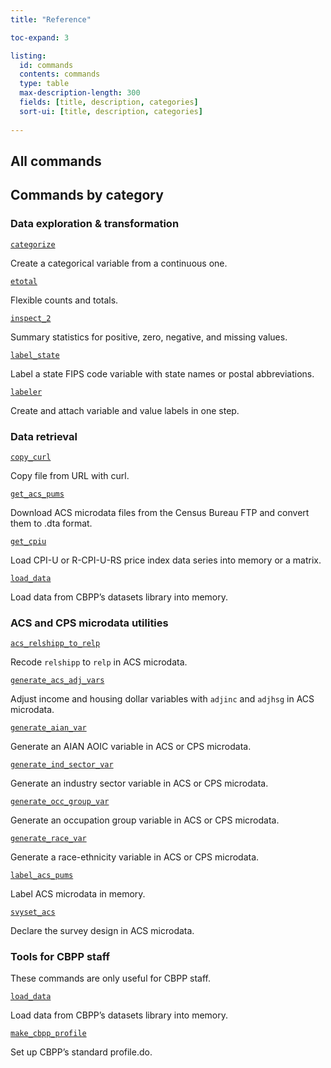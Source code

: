 ```yaml
---
title: "Reference"

toc-expand: 3

listing:
  id: commands
  contents: commands
  type: table
  max-description-length: 300
  fields: [title, description, categories]
  sort-ui: [title, description, categories]
  
---
```


## All commands

::: {#commands}

:::

## Commands by category

### Data exploration & transformation

::: no-spacing
[`categorize`](commands/categorize.qmd)
:::

::: indent
Create a categorical variable from a continuous one.
:::

::: no-spacing
[`etotal`](commands/etotal.qmd)
:::

::: indent
Flexible counts and totals.
:::

::: no-spacing
[`inspect_2`](commands/inspect_2.qmd)
:::

::: indent
Summary statistics for positive, zero, negative, and missing values.
:::

::: no-spacing
[`label_state`](commands/label_state.qmd)
:::

::: indent
Label a state FIPS code variable with state names or postal abbreviations.
:::

::: no-spacing
[`labeler`](commands/labeler.qmd)
:::

::: indent
Create and attach variable and value labels in one step.
:::

### Data retrieval

::: no-spacing
[`copy_curl`](commands/copy_curl.qmd)
:::

::: indent
Copy file from URL with curl.
:::

::: no-spacing
[`get_acs_pums`](commands/get_acs_pums.qmd)
:::

::: indent
Download ACS microdata files from the Census Bureau FTP and convert them to .dta format.
:::

::: no-spacing
[`get_cpiu`](commands/get_cpiu.qmd)
:::

::: indent
Load CPI-U or R-CPI-U-RS price index data series into memory or a matrix.
:::

::: no-spacing
[`load_data`](commands/load_data.qmd)
:::

::: indent
Load data from CBPP's datasets library into memory.
:::

### ACS and CPS microdata utilities 

::: no-spacing
[`acs_relshipp_to_relp`](commands/acs_relshipp_to_relp.qmd)
:::

::: indent
Recode `relshipp` to `relp` in ACS microdata. 
:::

::: no-spacing
[`generate_acs_adj_vars`](commands/generate_acs_adj_vars.qmd)
:::

::: indent
Adjust income and housing dollar variables with `adjinc` and `adjhsg` in ACS microdata.
:::

::: no-spacing
[`generate_aian_var`](commands/generate_aian_var.qmd)
:::

::: indent
Generate an AIAN AOIC variable in ACS or CPS microdata.
:::

::: no-spacing
[`generate_ind_sector_var`](commands/generate_ind_sector_var.qmd)
:::

:::indent
Generate an industry sector variable in ACS or CPS microdata.
:::

::: no-spacing
[`generate_occ_group_var`](commands/generate_occ_group_var.qmd)
:::

::: indent
Generate an occupation group variable in ACS or CPS microdata.
:::

::: no-spacing
[`generate_race_var`](commands/generate_race_var.qmd)
:::

::: indent
Generate a race-ethnicity variable in ACS or CPS microdata.              
:::

::: no-spacing
[`label_acs_pums`](commands/label_acs_pums.qmd)
:::

::: indent
Label ACS microdata in memory.
:::

::: no-spacing
[`svyset_acs`](commands/svyset_acs.qmd)
:::

::: indent
Declare the survey design in ACS microdata.
:::

### Tools for CBPP staff

:::callout-note
These commands are only useful for CBPP staff.
:::

::: no-spacing
[`load_data`](commands/load_data.qmd)
:::

::: indent
Load data from CBPP's datasets library into memory.
:::

::: no-spacing
[`make_cbpp_profile`](commands/make_cbpp_profile.qmd)
:::

::: indent
Set up CBPP's standard profile.do.
:::



